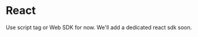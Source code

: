 
# React

Use <Link href="/docs/script">script tag</Link> or <Link href="/docs/web">Web SDK</Link> for now. We'll add a dedicated react sdk soon.
